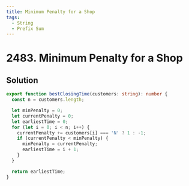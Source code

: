 ```yaml
---
title: Minimum Penalty for a Shop
tags:
  - String
  - Prefix Sum
---
```


# 2483. Minimum Penalty for a Shop

<Badges>
  <LevelBadge level="medium" />
  <TopicBadge name="String" slug="string" />
  <TopicBadge name="Prefix Sum" slug="prefix-sum" />
</Badges>

## Solution

```typescript filename="solution.ts" copy
export function bestClosingTime(customers: string): number {
  const n = customers.length;

  let minPenalty = 0;
  let currentPenalty = 0;
  let earliestTime = 0;
  for (let i = 0; i < n; i++) {
    currentPenalty += customers[i] === 'N' ? 1 : -1;
    if (currentPenalty < minPenalty) {
      minPenalty = currentPenalty;
      earliestTime = i + 1;
    }
  }

  return earliestTime;
}
```

<ProblemLink
  codingSite="leetcode"
  href="https://leetcode.com/problems/minimum-penalty-for-a-shop"
  title="Minimum Penalty for a Shop"
/>
